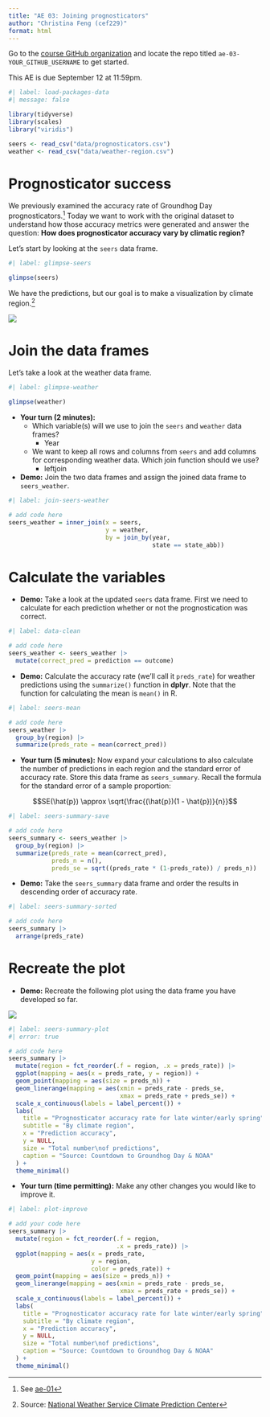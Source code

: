 ```yaml
---
title: "AE 03: Joining prognosticators"
author: "Christina Feng (cef229)"
format: html
---
```


::: callout-important
Go to the [course GitHub organization](https://github.coecis.cornell.edu/info5001-fa24) and locate the repo titled `ae-03-YOUR_GITHUB_USERNAME` to get started.

This AE is due September 12 at 11:59pm.
:::

```r
#| label: load-packages-data
#| message: false

library(tidyverse)
library(scales)
library("viridis")

seers <- read_csv("data/prognosticators.csv")
weather <- read_csv("data/weather-region.csv")
```

# Prognosticator success

We previously examined the accuracy rate of Groundhog Day prognosticators.[^1] Today we want to work with the original dataset to understand how those accuracy metrics were generated and answer the question: **How does prognosticator accuracy vary by climatic region?**

[^1]: See [ae-01](https://info2950.infosci.cornell.edu/ae/ae-01-prognosticators-A.html)

Let's start by looking at the `seers` data frame.

```r
#| label: glimpse-seers

glimpse(seers)
```

We have the predictions, but our goal is to make a visualization by climate region.[^2]

[^2]: Source: [National Weather Service Climate Prediction Center](https://www.cpc.ncep.noaa.gov/products/analysis_monitoring/regional_monitoring/regions.shtml)

![](images/climate-regions.png){fig-alt="The nine regions as defined by the National Climatic Data Center and regularly used in climate summaries."}

# Join the data frames

Let's take a look at the weather data frame.

```r
#| label: glimpse-weather

glimpse(weather)
```

-   **Your turn (2 minutes):**
    -   Which variable(s) will we use to join the `seers` and `weather` data frames?
        -   Year
    -   We want to keep all rows and columns from `seers` and add columns for corresponding weather data. Which join function should we use?
        -   leftjoin
-   **Demo:** Join the two data frames and assign the joined data frame to `seers_weather`.

```r
#| label: join-seers-weather

# add code here
seers_weather = inner_join(x = seers,
                           y = weather,
                           by = join_by(year, 
                                        state == state_abb))
```

# Calculate the variables

-   **Demo:** Take a look at the updated `seers` data frame. First we need to calculate for each prediction whether or not the prognostication was correct.

```r
#| label: data-clean

# add code here
seers_weather <- seers_weather |>
  mutate(correct_pred = prediction == outcome)
```

-   **Demo:** Calculate the accuracy rate (we'll call it `preds_rate`) for weather predictions using the `summarize()` function in **dplyr**. Note that the function for calculating the mean is `mean()` in R.

```r
#| label: seers-mean

# add code here
seers_weather |>
  group_by(region) |>
  summarize(preds_rate = mean(correct_pred))
```

-   **Your turn (5 minutes):** Now expand your calculations to also calculate the number of predictions in each region and the standard error of accuracy rate. Store this data frame as `seers_summary`. Recall the formula for the standard error of a sample proportion:

$$SE(\hat{p}) \approx \sqrt{\frac{(\hat{p})(1 - \hat{p})}{n}}$$

```r
#| label: seers-summary-save

# add code here
seers_summary <- seers_weather |>
  group_by(region) |>
  summarize(preds_rate = mean(correct_pred),
            preds_n = n(),
            preds_se = sqrt((preds_rate * (1-preds_rate)) / preds_n))
```

-   **Demo:** Take the `seers_summary` data frame and order the results in descending order of accuracy rate.

```r
#| label: seers-summary-sorted

# add code here
seers_summary |>
  arrange(preds_rate)
```

# Recreate the plot

-   **Demo:** Recreate the following plot using the data frame you have developed so far.

![](images/prognosticator-accuracy-by-region.png){fig-align="center"}

```r
#| label: seers-summary-plot
#| error: true

# add code here
seers_summary |>
  mutate(region = fct_reorder(.f = region, .x = preds_rate)) |>
  ggplot(mapping = aes(x = preds_rate, y = region)) +
  geom_point(mapping = aes(size = preds_n)) +
  geom_linerange(mapping = aes(xmin = preds_rate - preds_se,
                               xmax = preds_rate + preds_se)) +
  scale_x_continuous(labels = label_percent()) +
  labs(
    title = "Prognosticator accuracy rate for late winter/early spring",
    subtitle = "By climate region",
    x = "Prediction accuracy",
    y = NULL,
    size = "Total number\nof predictions",
    caption = "Source: Countdown to Groundhog Day & NOAA"
  ) +
  theme_minimal()
```

-   **Your turn (time permitting):** Make any other changes you would like to improve it.

```r
#| label: plot-improve

# add your code here
seers_summary |>
  mutate(region = fct_reorder(.f = region, 
                              .x = preds_rate)) |>
  ggplot(mapping = aes(x = preds_rate, 
                       y = region,
                       color = preds_rate)) +
  geom_point(mapping = aes(size = preds_n)) +
  geom_linerange(mapping = aes(xmin = preds_rate - preds_se,
                               xmax = preds_rate + preds_se)) +
  scale_x_continuous(labels = label_percent()) +
  labs(
    title = "Prognosticator accuracy rate for late winter/early spring",
    subtitle = "By climate region",
    x = "Prediction accuracy",
    y = NULL,
    size = "Total number\nof predictions",
    caption = "Source: Countdown to Groundhog Day & NOAA"
  ) +
  theme_minimal()
```
